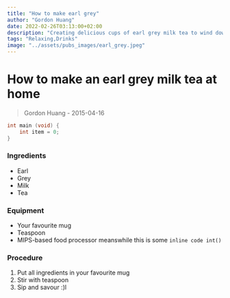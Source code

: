 ```yaml
---
title: "How to make earl grey"
author: "Gordon Huang"
date: 2022-02-26T03:13:00+02:00
description: "Creating delicious cups of earl grey milk tea to wind down after a grind"
tags: "Relaxing,Drinks"
image: "../assets/pubs_images/earl_grey.jpeg"
---
```


# How to make an earl grey milk tea at home

> Gordon Huang - 2015-04-16

```C
int main (void) {
    int item = 0;
}
```

### Ingredients

-   Earl
-   Grey
-   Milk
-   Tea

### Equipment

-   Your favourite mug
-   Teaspoon
-   MIPS-based food processor meanswhile this is some `inline code int()`

### Procedure

1. Put all ingredients in your favourite mug
2. Stir with teaspoon
3. Sip and savour :)l
